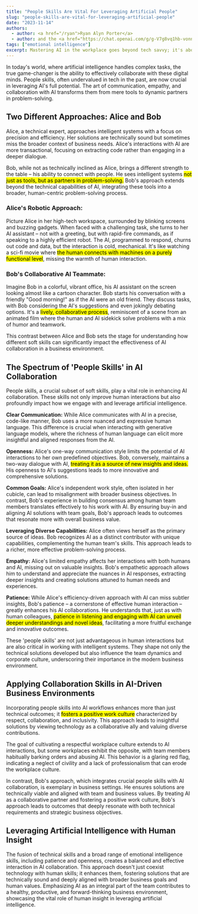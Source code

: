 ```yaml
---
title: "People Skills Are Vital For Leveraging Artificial People"
slug: "people-skills-are-vital-for-leveraging-artificial-people"
date: "2023-11-14"
authors:
  - author: <a href="/ryan">Ryan Alyn Porter</a>
  - author: and the <a href="https://chat.openai.com/g/g-V7g8vq1hb-vonnegut"><i>Vonnegut</i></a> GPT
tags: ["emotional intelligence"]
excerpt: Mastering AI in the workplace goes beyond tech savvy; it's about the strategic use of empathy, respect, and collaboration.
---
```


In today's world, where artificial intelligence handles complex tasks, the true game-changer is the ability to effectively collaborate with these digital minds. People skills, often undervalued in tech in the past, are now crucial in leveraging AI's full potential. The art of communication, empathy, and collaboration with AI transforms them from mere tools to dynamic partners in problem-solving.

## Two Different Approaches: Alice and Bob

Alice, a technical expert, approaches intelligent systems with a focus on precision and efficiency. Her solutions are technically sound but sometimes miss the broader context of business needs. Alice's interactions with AI are more transactional, focusing on extracting code rather than engaging in a deeper dialogue.

Bob, while not as technically inclined as Alice, brings a different strength to the table – his ability to connect with people. He sees intelligent systems <mark>not just as tools, but as partners in problem-solving.</mark> Bob's approach extends beyond the technical capabilities of AI, integrating these tools into a broader, human-centric problem-solving process.

### Alice's Robotic Approach:

Picture Alice in her high-tech workspace, surrounded by blinking screens and buzzing gadgets. When faced with a challenging task, she turns to her AI assistant – not with a greeting, but with rapid-fire commands, as if speaking to a highly efficient robot. The AI, programmed to respond, churns out code and data, but the interaction is cold, mechanical. It's like watching a sci-fi movie where <mark>the human connects with machines on a purely functional level</mark>, missing the warmth of human interaction.

### Bob's Collaborative AI Teammate:

Imagine Bob in a colorful, vibrant office, his AI assistant on the screen looking almost like a cartoon character. Bob starts his conversation with a friendly "Good morning!" as if the AI were an old friend. They discuss tasks, with Bob considering the AI's suggestions and even jokingly debating options. It's a <mark>lively, collaborative process</mark>, reminiscent of a scene from an animated film where the human and AI sidekick solve problems with a mix of humor and teamwork.

This contrast between Alice and Bob sets the stage for understanding how different soft skills can significantly impact the effectiveness of AI collaboration in a business environment.

## The Spectrum of 'People Skills' in AI Collaboration

People skills, a crucial subset of soft skills, play a vital role in enhancing AI collaboration. These skills not only improve human interactions but also profoundly impact how we engage with and leverage artificial intelligence.

**Clear Communication:** While Alice communicates with AI in a precise, code-like manner, Bob uses a more nuanced and expressive human language. This difference is crucial when interacting with generative language models, where the richness of human language can elicit more insightful and aligned responses from the AI.

**Openness:** Alice's one-way communication style limits the potential of AI interactions to her own predefined objectives. Bob, conversely, maintains a two-way dialogue with AI, <mark>treating it as a source of new insights and ideas.</mark> His openness to AI's suggestions leads to more innovative and comprehensive solutions.

**Common Goals:** Alice's independent work style, often isolated in her cubicle, can lead to misalignment with broader business objectives. In contrast, Bob's experience in building consensus among human team members translates effectively to his work with AI. By ensuring buy-in and aligning AI solutions with team goals, Bob's approach leads to outcomes that resonate more with overall business value.

**Leveraging Diverse Capabilities:** Alice often views herself as the primary source of ideas. Bob recognizes AI as a distinct contributor with unique capabilities, complementing the human team's skills. This approach leads to a richer, more effective problem-solving process.

**Empathy:** Alice's limited empathy affects her interactions with both humans and AI, missing out on valuable insights. Bob's empathetic approach allows him to understand and appreciate the nuances in AI responses, extracting deeper insights and creating solutions attuned to human needs and experiences.

**Patience:** While Alice's efficiency-driven approach with AI can miss subtler insights, Bob's patience – a cornerstone of effective human interaction – greatly enhances his AI collaborations. He understands that, just as with human colleagues, <mark>patience in listening and engaging with AI can unveil deeper understandings and novel ideas</mark>, facilitating a more fruitful exchange and innovative outcomes.

These 'people skills' are not just advantageous in human interactions but are also critical in working with intelligent systems. They shape not only the technical solutions developed but also influence the team dynamics and corporate culture, underscoring their importance in the modern business environment.

## Applying Collaboration Skills in AI-Driven Business Environments

Incorporating people skills into AI workflows enhances more than just technical outcomes; it <mark>fosters a positive work culture</mark> characterized by respect, collaboration, and inclusivity. This approach leads to insightful solutions by viewing technology as a collaborative ally and valuing diverse contributions.

The goal of cultivating a respectful workplace culture extends to AI interactions, but some workplaces exhibit the opposite, with team members habitually barking orders and abusing AI. This behavior is a glaring red flag, indicating a neglect of civility and a lack of professionalism that can erode the workplace culture.

In contrast, Bob's approach, which integrates crucial people skills with AI collaboration, is exemplary in business settings. He ensures solutions are technically viable and aligned with team and business values. By treating AI as a collaborative partner and fostering a positive work culture, Bob's approach leads to outcomes that deeply resonate with both technical requirements and strategic business objectives.

## Leveraging Artificial Intelligence with Human Insight

The fusion of technical skills and a broad range of emotional intelligence skills, including patience and openness, creates a balanced and effective interaction in AI collaboration. This approach doesn't just coexist technology with human skills; it enhances them, fostering solutions that are technically sound and deeply aligned with broader business goals and human values. Emphasizing AI as an integral part of the team contributes to a healthy, productive, and forward-thinking business environment, showcasing the vital role of human insight in leveraging artificial intelligence.